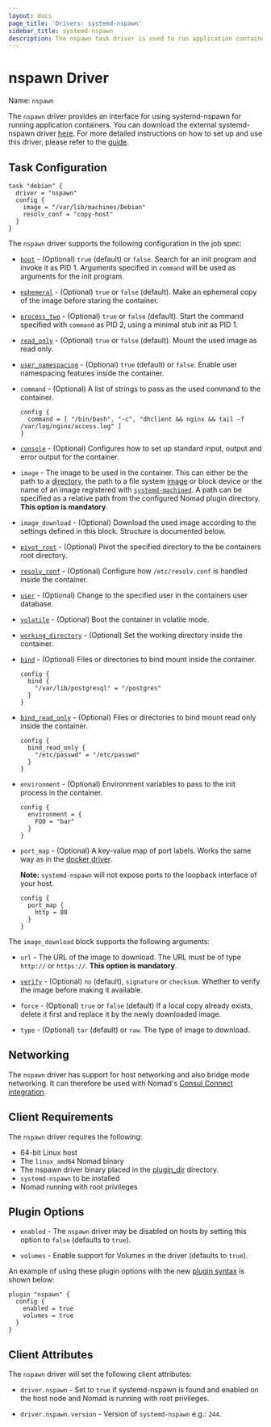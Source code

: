 ```yaml
---
layout: docs
page_title: 'Drivers: systemd-nspawn'
sidebar_title: systemd-nspawn
description: The nspawn task driver is used to run application containers using systemd-nspawn.
---
```


# nspawn Driver

Name: `nspawn`

The `nspawn` driver provides an interface for using systemd-nspawn for running
application containers. You can download the external systemd-nspawn driver
[here][nspawn-driver]. For more detailed instructions on how to set up and use
this driver, please refer to the [guide][nspawn-guide].

## Task Configuration

```hcl
task "debian" {
  driver = "nspawn"
  config {
    image = "/var/lib/machines/Debian"
    resolv_conf = "copy-host"
  }
}
```

The `nspawn` driver supports the following configuration in the job spec:

- [`boot`](https://www.freedesktop.org/software/systemd/man/systemd-nspawn.html#-b) -
  (Optional) `true` (default) or `false`. Search for an init program and invoke
  it as PID 1. Arguments specified in `command` will be used as arguments for
  the init program.

- [`ephemeral`](https://www.freedesktop.org/software/systemd/man/systemd-nspawn.html#-x) -
  (Optional) `true` or `false` (default). Make an ephemeral copy of the image
  before staring the container.

- [`process_two`](https://www.freedesktop.org/software/systemd/man/systemd-nspawn.html#-a) -
  (Optional) `true` or `false` (default). Start the command specified with
  `command` as PID 2, using a minimal stub init as PID 1.

- [`read_only`](https://www.freedesktop.org/software/systemd/man/systemd-nspawn.html#--read-only) -
  (Optional) `true` or `false` (default). Mount the used image as read only.

- [`user_namespacing`](https://www.freedesktop.org/software/systemd/man/systemd-nspawn.html#-U) -
  (Optional) `true` (default) or `false`. Enable user namespacing features
  inside the container.

- `command` - (Optional) A list of strings to pass as the used command to the
  container.

  ```hcl
  config {
    command = [ "/bin/bash", "-c", "dhclient && nginx && tail -f /var/log/nginx/access.log" ]
  }
  ```

- [`console`](https://www.freedesktop.org/software/systemd/man/systemd-nspawn.html#--console=MODE) -
  (Optional) Configures how to set up standard input, output and error output
  for the container.

- `image` - The image to be used in the container. This can either be the path
  to a
  [directory](https://www.freedesktop.org/software/systemd/man/systemd-nspawn.html#-D),
  the path to a file system
  [image](https://www.freedesktop.org/software/systemd/man/systemd-nspawn.html#-i)
  or block device or the name of an image registered with
  [`systemd-machined`](https://www.freedesktop.org/software/systemd/man/systemd-machined.service.html).
  A path can be specified as a relative path from the configured Nomad plugin
  directory. **This option is mandatory**.

- `image_download` - (Optional) Download the used image according to the
  settings defined in this block. Structure is documented below.

- [`pivot_root`](https://www.freedesktop.org/software/systemd/man/systemd-nspawn.html#--pivot-root=) -
  (Optional) Pivot the specified directory to the be containers root directory.

- [`resolv_conf`](https://www.freedesktop.org/software/systemd/man/systemd-nspawn.html#--resolv-conf=) -
  (Optional) Configure how `/etc/resolv.conf` is handled inside the container.

- [`user`](https://www.freedesktop.org/software/systemd/man/systemd-nspawn.html#-u) -
  (Optional) Change to the specified user in the containers user database.

- [`volatile`](https://www.freedesktop.org/software/systemd/man/systemd-nspawn.html#--volatile) -
  (Optional) Boot the container in volatile mode.

- [`working_directory`](https://www.freedesktop.org/software/systemd/man/systemd-nspawn.html#--chdir=) -
  (Optional) Set the working directory inside the container.

- [`bind`](https://www.freedesktop.org/software/systemd/man/systemd-nspawn.html#--bind=) -
  (Optional) Files or directories to bind mount inside the container.

  ```hcl
  config {
    bind {
      "/var/lib/postgresql" = "/postgres"
    }
  }
  ```

- [`bind_read_only`](https://www.freedesktop.org/software/systemd/man/systemd-nspawn.html#--bind=) -
  (Optional) Files or directories to bind mount read only inside the container.

  ```hcl
  config {
    bind_read_only {
      "/etc/passwd" = "/etc/passwd"
    }
  }

  ```

- `environment` - (Optional) Environment variables to pass to the init process
  in the container.

  ```hcl
  config {
    environment = {
      FOO = "bar"
    }
  }
  ```

- `port_map` - (Optional) A key-value map of port labels. Works the same way as
  in the [docker driver][docker_driver].

  **Note:** `systemd-nspawn` will not expose ports to the loopback interface
  of your host.

  ```hcl
  config {
    port_map {
      http = 80
    }
  }
  ```

The `image_download` block supports the following arguments:

- `url` - The URL of the image to download. The URL must be of type `http://` or
  `https://`. **This option is mandatory**.

- [`verify`](https://www.freedesktop.org/software/systemd/man/machinectl.html#pull-tar%20URL%20%5BNAME%5D) -
  (Optional) `no` (default), `signature` or `checksum`. Whether to verify the
  image before making it available.

- `force` - (Optional) `true` or `false` (default) If a local copy already
  exists, delete it first and replace it by the newly downloaded image.

- `type` - (Optional) `tar` (default) or `raw`. The type of image to download.

## Networking

The `nspawn` driver has support for host networking and also bridge mode
networking. It can therefore be used with Nomad's [Consul Connect
integration][consul_connect_integration].

## Client Requirements

The `nspawn` driver requires the following:

- 64-bit Linux host
- The `linux_amd64` Nomad binary
- The nspawn driver binary placed in the [plugin_dir][plugin_dir] directory.
- `systemd-nspawn` to be installed
- Nomad running with root privileges

## Plugin Options

- `enabled` - The `nspawn` driver may be disabled on hosts by setting this
  option to `false` (defaults to `true`).

- `volumes` - Enable support for Volumes in the driver (defaults to `true`).

An example of using these plugin options with the new [plugin syntax][plugin] is
shown below:

```hcl
plugin "nspawn" {
  config {
    enabled = true
    volumes = true
  }
}
```

## Client Attributes

The `nspawn` driver will set the following client attributes:

- `driver.nspawn` - Set to `true` if systemd-nspawn is found and enabled on the
  host node and Nomad is running with root privileges.

- `driver.nspawn.version` - Version of `systemd-nspawn` e.g.: `244`.

[nspawn-driver]: https://github.com/JanMa/nomad-driver-nspawn/releases
[nspawn-guide]: https://github.com/JanMa/nomad-driver-nspawn
[plugin]: /docs/configuration/plugin
[plugin_dir]: /docs/configuration#plugin_dir
[plugin-options]: #plugin-options
[client_options]: /docs/configuration/client#options
[docker_driver]: /docs/drivers/docker#using-the-port-map
[consul_connect_integration]: /docs/integrations/consul-connect
